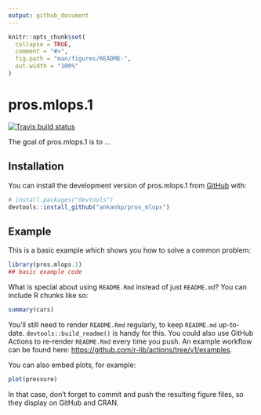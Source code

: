 ```yaml
---
output: github_document
---
```


<!-- README.md is generated from README.Rmd. Please edit that file -->

```r
knitr::opts_chunk$set(
  collapse = TRUE,
  comment = "#>",
  fig.path = "man/figures/README-",
  out.width = "100%"
)
```

# pros.mlops.1

<!-- badges: start -->
[![Travis build status](https://travis-ci.com/ankanhp/pros_mlops.svg?branch=main)](https://travis-ci.com/ankanhp/pros_mlops)
<!-- badges: end -->

The goal of pros.mlops.1 is to ...

## Installation

You can install the development version of pros.mlops.1 from [GitHub](https://github.com/) with:

``` r
# install.packages("devtools")
devtools::install_github("ankanhp/pros_mlops")
```

## Example

This is a basic example which shows you how to solve a common problem:

```r
library(pros.mlops.1)
## basic example code
```

What is special about using `README.Rmd` instead of just `README.md`? You can include R chunks like so:

```r
summary(cars)
```

You'll still need to render `README.Rmd` regularly, to keep `README.md` up-to-date. `devtools::build_readme()` is handy for this. You could also use GitHub Actions to re-render `README.Rmd` every time you push. An example workflow can be found here: <https://github.com/r-lib/actions/tree/v1/examples>.

You can also embed plots, for example:

```r
plot(pressure)
```

In that case, don't forget to commit and push the resulting figure files, so they display on GitHub and CRAN.
